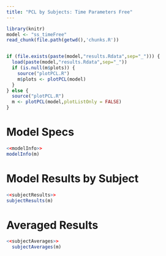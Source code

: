 ```yaml
---
title: "PCL by Subjects: Time Parameters Free"
---
```

```r
library(knitr)
model <- "ss_timeFree"
read_chunk(file.path(getwd(),'chunks.R'))
```

```r
```

```r
if (file.exists(paste(model,"results.Rdata",sep="_"))) {
  load(paste(model,"results.Rdata",sep="_"))
  if (is.null(m$plots)) {
    source("plotPCL.R")
    m$plots <- plotPCL(model)
  }
} else {
  source("plotPCL.R")
  m <- plotPCL(model,plotListOnly = FALSE)
}
```

# Model Specs
```r
<<modelInfo>>
modelInfo(m)
```
# Model Results by Subject
```r
<<subjectResults>>
subjectResults(m)
```

# Averaged Results
```r
<<subjectAverages>>
  subjectAverages(m)
```
